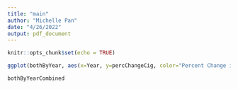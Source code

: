 ```yaml
---
title: "main"
author: "Michelle Pan"
date: "4/26/2022"
output: pdf_document
---
```


```r
knitr::opts_chunk$set(echo = TRUE)
```

```r
ggplot(bothByYear, aes(x=Year, y=percChangeCig, color="Percent Change in Cigarette Sales")) + geom_point() + geom_point(data=bothByYear, aes(x=Year, y=percChangeObesity, color="Percent Change in Obesity")) + geom_hline(yintercept=0, color = "red")

bothByYearCombined
```